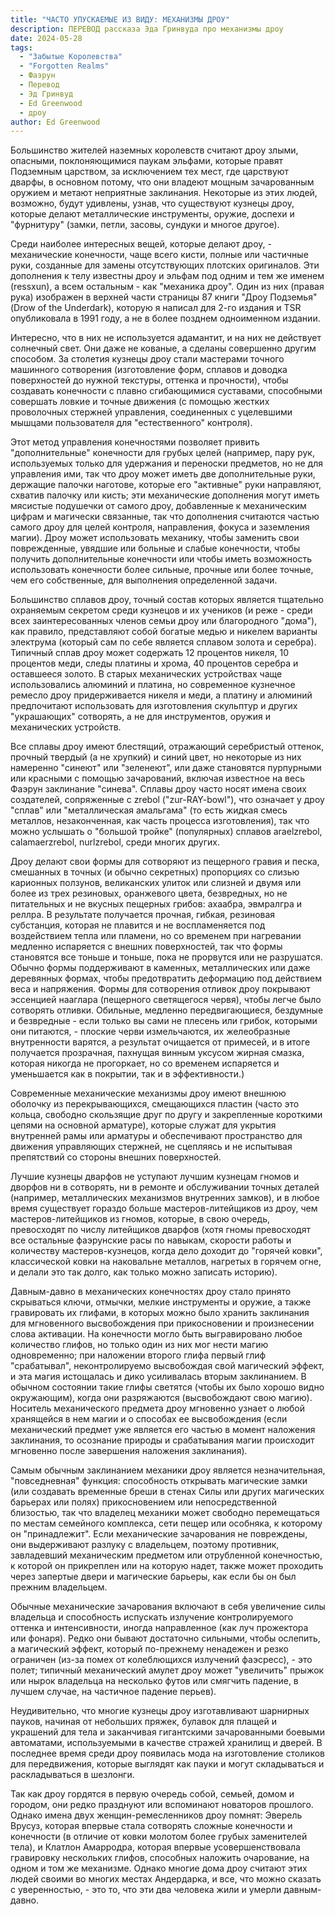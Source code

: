 ```yaml
---
title: "ЧАСТО УПУСКАЕМЫЕ ИЗ ВИДУ: МЕХАНИЗМЫ ДРОУ"
description: ПЕРЕВОД рассказа Эда Гринвуда про механизмы дроу
date: 2024-05-28
tags:
  - "Забытые Королевства"
  - "Forgotten Realms"
  - Фаэрун
  - Перевод
  - Эд Гринвуд
  - Ed Greenwood
  - дроу
author: Ed Greenwood
---
```


Большинство жителей наземных королевств считают дроу злыми, опасными, поклоняющимися паукам эльфами, которые правят Подземным царством, за исключением тех мест, где царствуют дварфы, в основном потому, что они владеют мощным зачарованным оружием и метают неприятные заклинания. Некоторые из этих людей, возможно, будут удивлены, узнав, что существуют кузнецы дроу, которые делают металлические инструменты, оружие, доспехи и "фурнитуру" (замки, петли, засовы, сундуки и многое другое).

Среди наиболее интересных вещей, которые делают дроу, - механические конечности, чаще всего кисти, полные или частичные руки, созданные для замены отсутствующих плотских оригиналов. Эти дополнения к телу известны дроу и эльфам под одним и тем же именем (ressxun), а всем остальным - как "механика дроу". Один из них (правая рука) изображен в верхней части страницы 87 книги "Дроу Подземья" (Drow of the Underdark), которую я написал для 2-го издания и TSR опубликовала в 1991 году, а не в более позднем одноименном издании.

Интересно, что в них не используется адамантит, и на них не действует солнечный свет. Они даже не кованые, а сделаны совершенно другим способом. За столетия кузнецы дроу стали мастерами точного машинного сотворения (изготовление форм, сплавов и доводка поверхностей до нужной текстуры, оттенка и прочности), чтобы создавать конечности с плавно сгибающимися суставами, способными совершать ловкие и точные движения (с помощью жестких проволочных стержней управления, соединенных с уцелевшими мышцами пользователя для "естественного" контроля).

Этот метод управления конечностями позволяет привить "дополнительные" конечности для грубых целей (например, пару рук, используемых только для удержания и переноски предметов, но не для управления ими, так что дроу может иметь две дополнительные руки, держащие палочки наготове, которые его "активные" руки направляют, схватив палочку или кисть; эти механические дополнения могут иметь мясистые подушечки от самого дроу, добавленные к механическим цифрам и магически связанные, так что дополнения считаются частью самого дроу для целей контроля, направления, фокуса и заземления магии).
Дроу может использовать механику, чтобы заменить свои поврежденные, увядшие или больные и слабые конечности, чтобы получить дополнительные конечности или чтобы иметь возможность использовать конечности более сильные, прочные или более точные, чем его собственные, для выполнения определенной задачи.

Большинство сплавов дроу, точный состав которых является тщательно охраняемым секретом среди кузнецов и их учеников (и реже - среди всех заинтересованных членов семьи дроу или благородного "дома"), как правило, представляют собой богатые медью и никелем варианты электрума (который сам по себе является сплавом золота и серебра). Типичный сплав дроу может содержать 12 процентов никеля, 10 процентов меди, следы платины и хрома, 40 процентов серебра и оставшееся золото. В старых механических устройствах чаще использовались алюминий и платина, но современное кузнечное ремесло дроу придерживается никеля и меди, а платину и алюминий предпочитают использовать для изготовления скульптур и других "украшающих" сотворять, а не для инструментов, оружия и механических устройств.

Все сплавы дроу имеют блестящий, отражающий серебристый оттенок, прочный твердый (а не хрупкий) и синий цвет, но некоторые из них намеренно "синеют" или "зеленеют", или даже становятся пурпурными или красными с помощью зачарований, включая известное на весь Фаэрун заклинание "синева".
Сплавы дроу часто носят имена своих создателей, сопряженные с zrebol ("zur-RAY-bowl"), что означает у дроу "сплав" или "металлическая амальгама" (то есть жидкая смесь металлов, незаконченная, как часть процесса изготовления), так что можно услышать о "большой тройке" (популярных) сплавов araelzrebol, calamaerzrebol, nurlzrebol, среди многих других.

Дроу делают свои формы для сотворяют из пещерного гравия и песка, смешанных в точных (и обычно секретных) пропорциях со слизью карионных ползунов, великанских улиток или слизней и двумя или более из трех резиновых, оранжевого цвета, безвредных, но не питательных и не вкусных пещерных грибов: ахаабра, эвмралгра и реллра. В результате получается прочная, гибкая, резиновая субстанция, которая не плавится и не воспламеняется под воздействием тепла или пламени, но со временем при нагревании медленно испаряется с внешних поверхностей, так что формы становятся все тоньше и тоньше, пока не прорвутся или не разрушатся. Обычно формы поддерживают в каменных, металлических или даже деревянных формах, чтобы предотвратить деформацию под действием веса и напряжения.
Формы для сотворения отливок дроу покрывают эссенцией нааглара (пещерного светящегося червя), чтобы легче было сотворять отливки. Обильные, медленно передвигающиеся, бездумные и безвредные - если только вы сами не плесень или грибок, которыми они питаются, - плоские черви измельчаются, их желеобразные внутренности варятся, а результат очищается от примесей, и в итоге получается прозрачная, пахнущая винным уксусом жирная смазка, которая никогда не прогоркает, но со временем испаряется и уменьшается как в покрытии, так и в эффективности.)

Современные механические механизмы дроу имеют внешнюю оболочку из перекрывающихся, смещающихся пластин (часто это кольца, свободно скользящие друг по другу и закрепленные короткими цепями на основной арматуре), которые служат для укрытия внутренней рамы или арматуры и обеспечивают пространство для движения управляющих стержней, не сцепляясь и не испытывая препятствий со стороны внешних поверхностей.

Лучшие кузнецы дварфов не уступают лучшим кузнецам гномов и дворфов ни в сотворять, ни в ремонте и обслуживании точных деталей (например, металлических механизмов внутренних замков), и в любое время существует гораздо больше мастеров-литейщиков из дроу, чем мастеров-литейщиков из гномов, которые, в свою очередь, превосходят по числу литейщиков дварфов (хотя гномы превосходят все остальные фаэрунские расы по навыкам, скорости работы и количеству мастеров-кузнецов, когда дело доходит до "горячей ковки", классической ковки на наковальне металлов, нагретых в горячем огне, и делали это так долго, как только можно записать историю).

Давным-давно в механических конечностях дроу стало принято скрываться ключи, отмычки, мелкие инструменты и оружие, а также гравировать их глифами, в которых можно было хранить заклинания для мгновенного высвобождения при прикосновении и произнесении слова активации. На конечности могло быть выгравировано любое количество глифов, но только один из них мог нести магию одновременно; при наложении второго глифа первый глиф "срабатывал", неконтролируемо высвобождая свой магический эффект, и эта магия истощалась и дико усиливалась вторым заклинанием. В обычном состоянии такие глифы светятся (чтобы их было хорошо видно окружающим), когда они разряжаются (высвобождают свою магию). Носитель механического предмета дроу мгновенно узнает о любой хранящейся в нем магии и о способах ее высвобождения (если механический предмет уже является его частью в момент наложения заклинания, то осознание природы и срабатывания магии происходит мгновенно после завершения наложения заклинания).

Самым обычным заклинанием механики дроу является незначительная, "повседневная" функция: способность открывать магические замки (или создавать временные бреши в стенах Силы или других магических барьерах или полях) прикосновением или непосредственной близостью, так что владелец механики может свободно перемещаться по местам семейного комплекса, сети пещер или особняка, к которому он "принадлежит". Если механические зачарования не повреждены, они выдерживают разлуку с владельцем, поэтому противник, завладевший механическим предметом или отрубленной конечностью, к которой он прикреплен или на которую надет, также может проходить через запертые двери и магические барьеры, как если бы он был прежним владельцем.

Обычные механические зачарования включают в себя увеличение силы владельца и способность испускать излучение контролируемого оттенка и интенсивности, иногда направленное (как луч прожектора или фонаря). Редко они бывают достаточно сильными, чтобы ослепить, а магический эффект, который по-прежнему ненадежен и резко ограничен (из-за помех от колеблющихся излучений фаэсресс), - это полет; типичный механический амулет дроу может "увеличить" прыжок или нырок владельца на несколько футов или смягчить падение, в лучшем случае, на частичное падение перьев).

Неудивительно, что многие кузнецы дроу изготавливают шарнирных пауков, начиная от небольших пряжек, булавок для плащей и украшений для тела и заканчивая гигантскими зачарованными боевыми автоматами, используемыми в качестве стражей хранилищ и дверей. В последнее время среди дроу появилась мода на изготовление столиков для передвижения, которые выглядят как пауки и могут складываться и раскладываться в шезлонги.

Так как дроу гордятся в первую очередь собой, семьей, домом и городом, они редко празднуют или вспоминают новаторов прошлого. Однако имена двух женщин-ремесленников дроу помнят: Эверель Врусуз, которая впервые стала сотворять сложные конечности и конечности (в отличие от ковки молотом более грубых заменителей тела), и Клатлон Амарродра, которая впервые усовершенствовала гравировку нескольких глифов, способных наложить очарование, на одном и том же механизме. Однако многие дома дроу считают этих людей своими во многих местах Андердарка, и все, что можно сказать с уверенностью, - это то, что эти два человека жили и умерли давным-давно.
